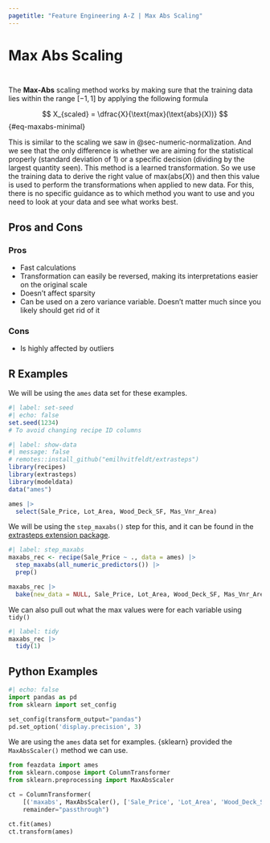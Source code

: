 ```yaml
---
pagetitle: "Feature Engineering A-Z | Max Abs Scaling"
---
```


# Max Abs Scaling {#sec-numeric-maxabs}

::: {style="visibility: hidden; height: 0px;"}
## Max Abs Scaling
:::

The **Max-Abs** scaling method works by making sure that the training data lies within the range $[-1, 1]$ by applying the following formula

$$
X_{scaled} = \dfrac{X}{\text{max}(\text{abs}(X))}
$$ {#eq-maxabs-minimal}

This is similar to the scaling we saw in @sec-numeric-normalization.
And we see that the only difference is whether we are aiming for the statistical properly (standard deviation of 1) or a specific decision (dividing by the largest quantity seen).
This method is a learned transformation.
So we use the training data to derive the right value of $\text{max}(\text{abs}(X))$ and then this value is used to perform the transformations when applied to new data.
For this, there is no specific guidance as to which method you want to use and you need to look at your data and see what works best.

## Pros and Cons

### Pros

-   Fast calculations
-   Transformation can easily be reversed, making its interpretations easier on the original scale
-   Doesn't affect sparsity
-   Can be used on a zero variance variable. Doesn't matter much since you likely should get rid of it

### Cons

-   Is highly affected by outliers

## R Examples

We will be using the `ames` data set for these examples.

```r
#| label: set-seed
#| echo: false
set.seed(1234)
# To avoid changing recipe ID columns
```

```r
#| label: show-data
#| message: false
# remotes::install_github("emilhvitfeldt/extrasteps")
library(recipes)
library(extrasteps)
library(modeldata)
data("ames")

ames |>
  select(Sale_Price, Lot_Area, Wood_Deck_SF, Mas_Vnr_Area)
```

We will be using the `step_maxabs()` step for this, and it can be found in the [extrasteps extension package](https://github.com/EmilHvitfeldt/extrasteps/).

```r
#| label: step_maxabs
maxabs_rec <- recipe(Sale_Price ~ ., data = ames) |>
  step_maxabs(all_numeric_predictors()) |>
  prep()

maxabs_rec |>
  bake(new_data = NULL, Sale_Price, Lot_Area, Wood_Deck_SF, Mas_Vnr_Area)
```

We can also pull out what the max values were for each variable using `tidy()`

```r
#| label: tidy
maxabs_rec |>
  tidy(1)
```

## Python Examples

```python
#| echo: false
import pandas as pd
from sklearn import set_config

set_config(transform_output="pandas")
pd.set_option('display.precision', 3)
```

We are using the `ames` data set for examples.
{sklearn} provided the `MaxAbsScaler()` method we can use.

```python
from feazdata import ames
from sklearn.compose import ColumnTransformer
from sklearn.preprocessing import MaxAbsScaler

ct = ColumnTransformer(
    [('maxabs', MaxAbsScaler(), ['Sale_Price', 'Lot_Area', 'Wood_Deck_SF',  'Mas_Vnr_Area'])], 
    remainder="passthrough")

ct.fit(ames)
ct.transform(ames)
```
